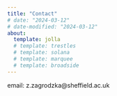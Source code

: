```yaml
---
title: "Contact"
# date: "2024-03-12"
# date-modified: "2024-03-12"
about:
  template: jolla
  # template: trestles
  # template: solana
  # template: marquee
  # template: broadside
---
```


email: z.zagrodzka\@sheffield.ac.uk
